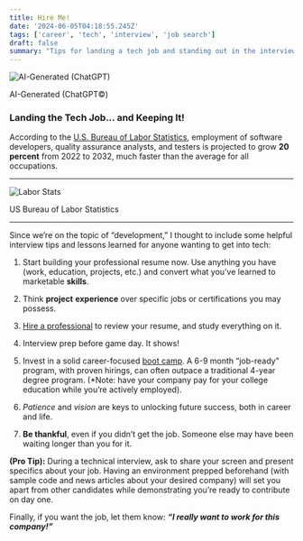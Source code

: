 ```yaml
---
title: Hire Me!
date: '2024-06-05T04:18:55.245Z'
tags: ['career', 'tech', 'interview', 'job search']
draft: false
summary: "Tips for landing a tech job and standing out in the interview process."
---
```


<div style={{ textAlign: 'center', display: 'flex', flexDirection: 'column', alignItems: 'center' }}>
  <img 
    src="https://substack-post-media.s3.amazonaws.com/public/images/766b2d87-e525-434f-87c7-36afa379cc45_1024x1024.png" 
    alt="AI-Generated (ChatGPT)" 
    style={{ maxWidth: '100%' }}
  />
  <p>AI-Generated (ChatGPT©)</p>
</div>

### Landing the Tech Job... and Keeping It!

According to the [U.S. Bureau of Labor Statistics](https://www.bls.gov/ooh/computer-and-information-technology/software-developers.htm#tab-6), employment of software developers, quality assurance analysts, and testers is projected to grow **20 percent** from 2022 to 2032, much faster than the average for all occupations.

---

<div style={{ textAlign: 'center', display: 'flex', flexDirection: 'column', alignItems: 'center' }}>
  <img 
    src="/static/images/stats.png" 
    alt="Labor Stats" 
    style={{ maxWidth: '100%' }}
  />
  <p>US Bureau of Labor Statistics</p>
</div>

---

Since we’re on the topic of “development,” I thought to include some helpful interview tips and lessons learned for anyone wanting to get into tech:

1.  Start building your professional resume now. Use anything you have (work, education, projects, etc.) and convert what you’ve learned to marketable **skills**.
    
2.  Think **project** **experience** over specific jobs or certifications you may possess.
    
3.  [Hire a professional](https://www.linkedin.com/in/wendykraftusa/) to review your resume, and study everything on it.
    
4.  Interview prep before game day. It shows!
    
5.  Invest in a solid career-focused [boot camp](https://betheltech.net/). A 6-9 month “job-ready” program, with proven hirings, can often outpace a traditional 4-year degree program. (\*Note: have your company pay for your college education while you’re actively employed).
    
6.  _Patience_ and _vision_ are keys to unlocking future success, both in career and life.
    
7.  **Be thankful**, even if you didn’t get the job. Someone else may have been waiting longer than you for it.
    

**(Pro Tip):** During a technical interview, ask to share your screen and present specifics about your job. Having an environment prepped beforehand (with sample code and news articles about your desired company) will set you apart from other candidates while demonstrating you’re ready to contribute on day one.

Finally, if you want the job, let them know: _**“I really want to work for this company!”**_
